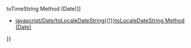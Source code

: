 {{Page_Title}}
{{Flags}}
{{Summary_Section|Returns a time as a string value appropriate to the host environment's current locale.

}}
{{JS_Syntax|Formats={{JS_Syntax_Format
|Format= objDate.'''toLocaleTimeString( )'''}}
}}
{{Remarks_Section
|Remarks=The required objDate reference is a Date object.

The '''toLocaleTimeString''' method returns a string value that contains a time, in the current time zone, in an easily read format. The time is in the default format of the host environment's current locale. The return value of this method cannot be relied upon in scripting, as it will vary from computer to computer. The '''toLocaleTimeString''' method should only be used to format display - never as part of a computation.
}}
{{See_Also_Section
|Manual_links=* [[javascript/Date/toTimeString{{!}}toTimeString Method (Date)]]
* [[javascript/Date/toLocaleDateString{{!}}toLocaleDateString Method (Date)]]
}}
{{Topics | JS Basic}}

{{External_Attribution
|Is_CC-BY-SA=No
|Sources=MSDN
|MDN_link=
|MSDN_link=http://msdn.microsoft.com/en-us/library/ie/474de325(v=vs.94).aspx
|HTML5Rocks_link=
}}
